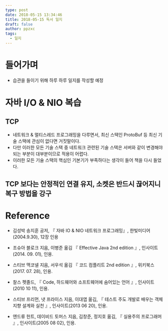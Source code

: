 ```yaml
---
type: post
date: 2018-05-15 13:34:46
title: 2018-05-15 독서 일지
draft: false
author: ppzxc
tags:
  - 일지
---
```


# 들어가며

- 습관을 들이기 위해 하루 하루 일지를 작성할 예정

# 자바 I/O & NIO 복습

## TCP

- 네트워크 & 멀티스레드 프로그래밍을 다루면서, 최신 스택인 ProtoBuf 등 최신 기술 스택에 관심이 없다면 거짓말이다.
- 다만 이러한 모든 기술 스택 중 네트워크 관련된 기술 스택은 서버와 같이 변경해야 되는 부분이 대부분이므로 적용이 어렵다.
- 이러한 모든 기술 스택의 핵심인 기본기가 부족하다는 생각이 들어 책을 다시 들었다.

## TCP 보다는 안정적인 연결 유지, 소켓은 반드시 끊어지니 복구 방법을 강구

# Reference

- 김성박 송지훈 공저, 『 자바 IO & NIO 네트워크 프로그래밍』, 한빛미디어(2004.9.30), 12장 인용
- 조슈아 블로크 지음, 이병준 옮김 『 Effective Java 2nd edition 』, 인사이트(2014. 09. 01), 인용.
- 스티브 맥코넬 지음, 서우석 옮김 『 코드 컴플리트 2nd edition 』, 위키북스(2017. 07. 28), 인용.

- 찰스 펫졸드, 『 Code, 하드웨어와 소프트웨어에 숨어있는 언어 』, 인사이트(2010 10 11), 인용.
- 스티브 프리먼, 냇 프라이스 지음, 이대엽 옮김, 『 테스트 주도 개발로 배우는 객체 지향 설계와 실천 』, 인사이트(2013 06 20), 인용.
- 앤드류 헌트, 데이비드 토머스 지음, 김창준, 정지호 옮김, 『 실용주의 프로그래머 』, 인사이트(2005 08 02), 인용.
